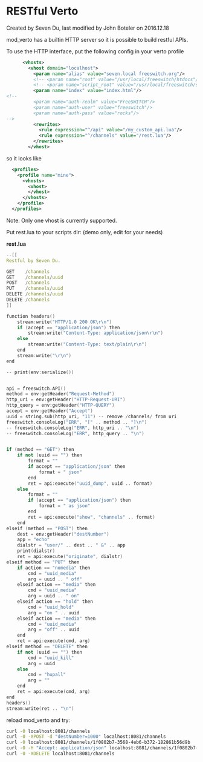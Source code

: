 
# RESTful Verto 

 Created by  Seven Du, last modified by  John Boteler on 2016.12.18

mod\_verto has a builtin HTTP server so it is possible to build restful APIs.

To use the HTTP interface, put the following config in your verto profile

```xml
      <vhosts>
        <vhost domain="localhost">
          <param name="alias" value="seven.local freeswitch.org"/>
          <!-- <param name="root" value="/usr/local/freeswitch/htdocs"/> -->
          <!-- <param name="script_root" value="/usr/local/freeswitch/scripts"/> -->
          <param name="index" value="index.html"/>
<!--
          <param name="auth-realm" value="FreeSWITCH"/>
          <param name="auth-user" value="freeswitch"/>
          <param name="auth-pass" value="rocks"/>
-->
          <rewrites>
            <rule expression="^/api" value="/my_custom_api.lua"/>
            <rule expression="^/channels" value="/rest.lua"/>
          </rewrites>
        </vhost>
```

so it looks like 

```xml
  <profiles>
    <profile name="mine">
      <vhosts>
        <vhost>
        </vhost>
      </vhosts>
    </profile>
  </profiles>
```

Note: Only one vhost is currently supported.

Put rest.lua to your scripts dir: (demo only, edit for your needs)

**rest.lua**

```cpp
--[[
Restful by Seven Du.

GET    /channels
GET    /channels/uuid
POST   /channels
PUT    /channels/uuid
DELETE /channels/uuid
DELETE /channels
]]

function headers()
	stream:write("HTTP/1.0 200 OK\r\n")
	if (accept == "application/json") then
		stream:write("Content-Type: application/json\r\n")
	else
		stream:write("Content-Type: text/plain\r\n")
	end
	stream:write("\r\n")
end

-- print(env:serialize())


api = freeswitch.API()
method = env:getHeader("Request-Method")
http_uri = env:getHeader("HTTP-Request-URI")
http_query = env:getHeader("HTTP-QUERY")
accept = env:getHeader("Accept")
uuid = string.sub(http_uri, "11") -- remove /channels/ from uri
freeswitch.consoleLog("ERR", "[" .. method .. "]\n")
-- freeswitch.consoleLog("ERR", http_uri .. "\n")
-- freeswitch.consoleLog("ERR", http_query .. "\n")


if (method == "GET") then
	if not (uuid == "") then
		format = ""
		if accept == "application/json" then
			format = " json"
		end
		ret = api:execute("uuid_dump", uuid .. format)
	else
		format = ""
		if (accept == "application/json") then
			format = " as json"
		end
		ret = api:execute("show", "channels" .. format)
	end
elseif (method == "POST") then
	dest = env:getHeader("destNumber")
	app = "echo"
	dialstr = "user/" .. dest .. " &" .. app
	print(dialstr)
	ret = api:execute("originate", dialstr)
elseif method == "PUT" then
	if action == "nomedia" then
		cmd = "uuid_media"
		arg = uuid .. " off"
	elseif action == "media" then
		cmd = "uuid_media"
		arg = uuid .. " on"
	elseif action == "hold" then
		cmd = "uuid_hold"
		arg = "on " .. uuid
	elseif action == "media" then
		cmd = "uuid_media"
		arg = "off" .. uuid
	end
	ret = api:execute(cmd, arg)
elseif method == "DELETE" then
	if not (uuid == "") then
		cmd = "uuid_kill"
		arg = uuid
	else
		cmd = "hupall"
		arg = ""
	end
	ret = api:execute(cmd, arg)
end
headers()
stream:write(ret .. "\n")
```

reload mod\_verto and try:

```bash
curl -0 localhost:8081/channels
curl -0 -XPOST -d "destNumber=1000" localhost:8081/channels
curl -0 localhost:8081/channels/1f0802b7-3568-4eb6-b372-182861b56d9b
curl -0 -H "Accept: application/json" localhost:8081/channels/1f0802b7-3568-4eb6-b372-182861b56d9b
curl -0 -XDELETE localhost:8081/channels
```


